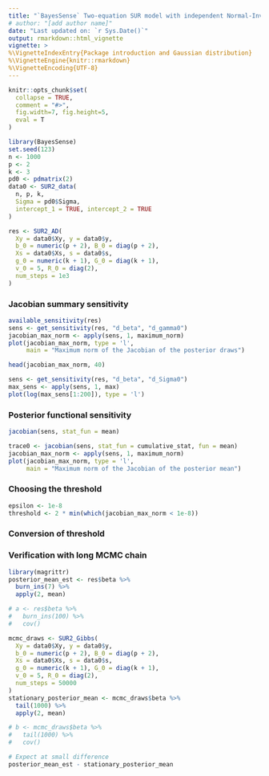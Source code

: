 ```yaml
---
title: "`BayesSense` Two-equation SUR model with independent Normal-Inverse Gamma priors"
# author: "[add author name]"
date: "Last updated on: `r Sys.Date()`"
output: rmarkdown::html_vignette
vignette: >
%\VignetteIndexEntry{Package introduction and Gaussian distribution}
%\VignetteEngine{knitr::rmarkdown}
%\VignetteEncoding{UTF-8}
---
```


```r
knitr::opts_chunk$set(
  collapse = TRUE,
  comment = "#>",
  fig.width=7, fig.height=5,
  eval = T
)
```


```r
library(BayesSense)
set.seed(123)
n <- 1000
p <- 2
k <- 3
pd0 <- pdmatrix(2)
data0 <- SUR2_data(
  n, p, k,
  Sigma = pd0$Sigma,
  intercept_1 = TRUE, intercept_2 = TRUE
)
```

```r
res <- SUR2_AD(
  Xy = data0$Xy, y = data0$y,
  b_0 = numeric(p + 2), B_0 = diag(p + 2),
  Xs = data0$Xs, s = data0$s,
  g_0 = numeric(k + 1), G_0 = diag(k + 1),
  v_0 = 5, R_0 = diag(2), 
  num_steps = 1e3
)
```


### Jacobian summary sensitivity
```r
available_sensitivity(res)
sens <- get_sensitivity(res, "d_beta", "d_gamma0")
jacobian_max_norm <- apply(sens, 1, maximum_norm)
plot(jacobian_max_norm, type = 'l', 
     main = "Maximum norm of the Jacobian of the posterior draws")

head(jacobian_max_norm, 40)
```

```r
sens <- get_sensitivity(res, "d_beta", "d_Sigma0")
max_sens <- apply(sens, 1, max)
plot(log(max_sens[1:200]), type = 'l')
```



### Posterior functional sensitivity
```r
jacobian(sens, stat_fun = mean)

trace0 <- jacobian(sens, stat_fun = cumulative_stat, fun = mean)
jacobian_max_norm <- apply(sens, 1, maximum_norm)
plot(jacobian_max_norm, type = 'l', 
     main = "Maximum norm of the Jacobian of the posterior mean")
```

### Choosing the threshold
```r
epsilon <- 1e-8
threshold <- 2 * min(which(jacobian_max_norm < 1e-8))
```

### Conversion of threshold



### Verification with long MCMC chain
```r
library(magrittr)
posterior_mean_est <- res$beta %>% 
  burn_ins(7) %>% 
  apply(2, mean)

# a <- res$beta %>% 
#   burn_ins(100) %>% 
#   cov()
```

```r
mcmc_draws <- SUR2_Gibbs(
  Xy = data0$Xy, y = data0$y,
  b_0 = numeric(p + 2), B_0 = diag(p + 2),
  Xs = data0$Xs, s = data0$s,
  g_0 = numeric(k + 1), G_0 = diag(k + 1),
  v_0 = 5, R_0 = diag(2),
  num_steps = 50000
)
stationary_posterior_mean <- mcmc_draws$beta %>% 
  tail(1000) %>% 
  apply(2, mean)

# b <- mcmc_draws$beta %>% 
#   tail(1000) %>% 
#   cov()

# Expect at small difference
posterior_mean_est - stationary_posterior_mean
```
